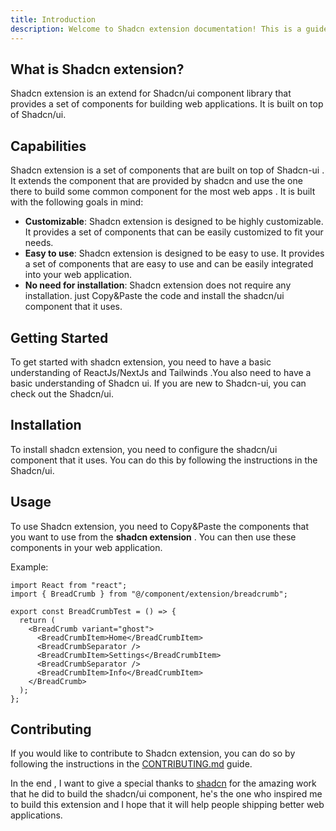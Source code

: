```yaml
---
title: Introduction
description: Welcome to Shadcn extension documentation! This is a guide to help you get started with it.
---
```


## What is Shadcn extension?

Shadcn extension is an extend for Shadcn/ui component library that provides a set of components for building web applications. It is built on top of <Link target="_blank" href="https://ui.shadcn.com/" >Shadcn/ui</Link>.

## Capabilities

Shadcn extension is a set of components that are built on top of Shadcn-ui . It extends the component that are provided by shadcn and use the one there to build some common component for the most web apps . It is built with the following goals in mind:

- **Customizable**: Shadcn extension is designed to be highly customizable. It provides a set of components that can be easily customized to fit your needs.
- **Easy to use**: Shadcn extension is designed to be easy to use. It provides a set of components that are easy to use and can be easily integrated into your web application.
- **No need for installation**: Shadcn extension does not require any installation. just Copy&Paste the code and install the shadcn/ui component that it uses.

## Getting Started

To get started with shadcn extension, you need to have a basic understanding of ReactJs/NextJs and Tailwinds .You also need to have a basic understanding of Shadcn ui. If you are new to Shadcn-ui, you can check out the <Link target="_blank" href="https://ui.shadcn.com/" >Shadcn/ui</Link>.

## Installation

To install shadcn extension, you need to configure the shadcn/ui component that it uses. You can do this by following the instructions in the <Link target="_blank" href="https://ui.shadcn.com/" >Shadcn/ui</Link>.

## Usage

To use Shadcn extension, you need to Copy&Paste the components that you want to use from the **shadcn extension** . You can then use these components in your web application.

Example:

```tsx
import React from "react";
import { BreadCrumb } from "@/component/extension/breadcrumb";

export const BreadCrumbTest = () => {
  return (
    <BreadCrumb variant="ghost">
      <BreadCrumbItem>Home</BreadCrumbItem>
      <BreadCrumbSeparator />
      <BreadCrumbItem>Settings</BreadCrumbItem>
      <BreadCrumbSeparator />
      <BreadCrumbItem>Info</BreadCrumbItem>
    </BreadCrumb>
  );
};
```

## Contributing

If you would like to contribute to Shadcn extension, you can do so by following the instructions in the [CONTRIBUTING.md](https://github.com/trnsprncy/ui-extension/blob/master/CONTRIBUTING.md) guide.

In the end , I want to give a special thanks to [shadcn](https://twitter.com/shadcn) for the amazing work that he did to build the shadcn/ui component, he's the one who inspired me to build this extension and I hope that it will help people shipping better web applications.
